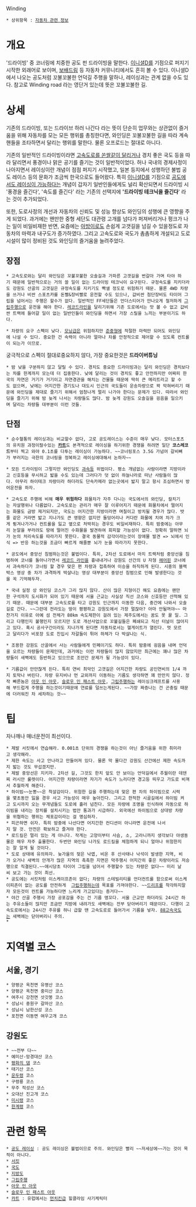 Winding

 * 상위항목 : [[자동차 관련 정보]]

= 개요 =
'드라이빙' 중 코너링에 치중한 공도 펀 드라이빙을 말한다. [[이니셜D]]를 기점으로 퍼지기 시작한 외래어로 보이며, [[보배드림]] 등 자동차 커뮤니티에서도 흔히 볼 수 있다. 이니셜D 에서 나오는 공도처럼 꼬불꼬불한 언덕길 주행을 말하나, 레이싱과는 관계 없을 수도 있다. 참고로 Winding road 라는 영단거 있는데 뜻은 꼬불꼬불한 길.

= 상세 =
기존의 드라이빙, 또는 드라이브 하러 나간다 라는 뜻이 단순히 업무와는 상관없이 즐거움을 위해 자동차를 모는 모든 행위를 총칭한다면, 와인딩은 꼬불꼬불한 길을 따라 계속 핸들을 조타하면서 달리는 행위를 말한다. 물론 오프로드는 절대로 아니다.

기존의 일반적인 드라이빙이라면 [[드래그 레이스|고속도로를 쏜쌀같이 달리거나]] 경치 좋은 국도 등을 따라 달리면서 풍경이나 맑은 공기를 즐기는 것이 일반적이었다. 허나 국내의 경제사정이 나아지면서 레이싱이란 개념이 점점 퍼지기 시작했고, 일본 등지에서 성행하던 불법 공도 레이스 등의 문화가 조금씩 한국으로도 들어왔다. 특히 [[이니셜D]]를 기점으로 [[공도 레이싱|공도에서도 레이싱이 가능]]하다는 개념이 갑자기 일반인들에게도 널리 확산되면서 드라이빙 시 '풍경을 즐긴다', '속도를 즐긴다' 라는 기존의 선택지에 ''''드라이빙 테크닉을 즐긴다'''' 라는 것이 추가되었다.

또한, 도로사정의 개선과 자동차의 신뢰도 및 성능 향상도 와인딩의 성행에 큰 영향을 주게 되었다. 과거에는 왠만한 중형 세단도 대관령 고개를 넘다가 퍼져버리거나 펑크가 나는 일이 비일비재한 반면, 요즘에는 [[아반떼|아방이]]로도 손쉽게 고갯길을 넘길 수 있을정도로 자동차의 마력과 내구도가 증가하였다. 그리고 고속도로와 국도가 촘촘하게 개설되고 도로 시설이 많이 정비된 것도 와인딩의 즐거움을 늘려주었다.

== 장점 ==
 * 고속도로와는 달리 와인딩은 꼬불꼬불한 오솔길과 가파른 고갯길을 번갈아 가며 타야 하기 때문에 일반적으로는 거의 쓸 일이 없는 드라이빙 테크닉이 요구된다. 규정속도를 지키더라도 강원도 산골의 고갯길은 규정속도를 지키기도 빡샐 정도로 위험하기 때문. 물론 4WD 차량을 쓰거나 비싼 스포츠카를 돈빨&장비빨로 운전할 수도 있으나, 값비싼 첨단장비도 타이어 그립을 넘어서는 주행은 할수가 없다. 일반적인 FF세단들은 언더스티어가 안나오게 철저하게 [[그립주행]]으로 운전을 해야 한다. [[레코드라인]]을 달리기위해 기존 도로에서는 맛 볼 수 없고 값비싼 트랙에 들어갈 일이 없는 일반인들이 와인딩을 하면서 가장 스릴을 느끼는 부분이기도 하다.

 * 차량의 요구 스펙이 낮다. [[경차|모닝]]급은 위험하지만 [[아반떼|준중형]]에 적절한 마력만 되어도 와인딩에 나설 수 있다. 중요한 건 속력이 아니라 얼마나 차를 안정적으로 제어할 수 있도록 컨트롤이 되는가 이므로.
궁극적으로 스펙이 절대로중요하지 않다, 가장 중요한것은 '''드라이버튜닝'''

 * 밤 낮을 구분하지 않고 달릴 수 있다. 경치도 중요한 드라이빙과는 달리 와인딩은 경치보다는 차를 한계까지 모는데 더 집중한다. 낮에 달리는 것이 경치도 좋고 안전하지만 어짜피 한국의 자연은 거기가 거기이고 자연경관을 해치는 건물들 때문에 딱히 큰 메리트라고 할 수도 없으며, 낮에는 어지간한 경기도나 대도시 인근의 국도들이 운송차량으로 꽉 막혀버리기 때문에 와인딩을 제대로 즐기기 위해서 엄청나게 멀리 나가야 한다는 문제가 있다. 따라서 와인딩을 즐기기 위해 밤 늦게 나서는 차량들도 많다. 밤 늦게 강원도 오솔길을 굉음을 일으키며 달리는 차량들 대부분이 이런 것들.

== 단점 ==

 * 순수혈통의 레이싱과는 비교할수 없다, 고로 공도레이스는 수준이 매우 낮다. 모터스포츠의 유치원 과정이랄수있는 '''[[카트]]'''도 본격적으로 레이싱을 하기위한 경쟁을 하려면 일단 '''코스레코드'''부터 찍고 와야 0.1초를 다투는 레이싱이 가능하다. ~~코너링포스 3.5G 가넘어 갈비뼈가 부러지는 극한의 코너링을 정복하고 레이싱에대해서 논하자~~

 * 모든 드라이빙이 그렇지만 와인딩도 [[과속]]등 위법이다. 평소 개념없는 사람이라면 지방이라고 신호등을 무시하고 밟을 수도 있는데 그러다가 덧 없이 하늘나라로 떠난 사람들이 많다. 아무리 하이테크 차량이라 하더라도 단속카메라 없는곳에서 밟지 말고 항시 조심하면서 방어운전을 하자.

 * 고속도로 주행에 비해 '''매우 위험하다''' 화물차가 자주 다니는 국도에서의 와인딩, 칼치기는 자살행위나 다름없다. 고속도로는 관리가 매우 잘 이루어지기 때문에 화물차에서 떨어지는 화물도 금방 제거되지만, 국도는 어지간한 지방이라면 며칠이고 방치될 경우가 많다. 밧줄 같은 거라면 밟고 지나가도 큰 영향은 없지만 돌덩어리나 커다란 화물에 치여 차가 크게 튕겨나가거나 컨트롤을 잃고 옆으로 처박히는 경우도 비일비재하다. 특히 밤중에는 아무리 눈알을 부라려도 땅에 떨어진 수화물을 발견하여 회피할 가능성이 없다. 정확히 말하면 뇌가 눈의 처리속도를 따라가지 못한다. 결국 동물적 감각이라는것이 장애물 발견 => 뇌에서 인식 => 반응 하는것을 조금더 빠르게 해줄뿐 뇌가 눈을 따라가지 못한다.

 * 공도에서 중앙선 침범하는것은 불법이다. 특히, 2차선 도로에서 마치 트랙처럼 중앙선을 침범하여 코너를 돌아나가면서 [[레코드 라인]]을 흉내내거나 강원도 산간의 U 자형 [[헤어핀]] 코너에서 과속하다가 코너링 할 경우 맞은 편 차량과 접촉하여 이승을 하직하게 된다. 시중의 블랙박스 영상 중 차가 과격하게 박살나는 영상 대부분이 중앙선 침범으로 인해 발생한다는 것을 꼭 기억해두자.

 * 국내 실정 상 와인딩 코스가 그리 많지 않다. 산이 많은 지형이긴 해도 요즘에는 왠만한 구석까지 도시화가 되어 있기 때문에 서울 근교는 사실상 직선 코스와 신호등만 산적해 있기 때문. 때문에 대부분 고속도로를 타고 강원도 인근까지 이동한 다음, 중간에 나와서 오솔길로 간다. ~~그런데 전라도는 땅이 평평하고 강원도에서 가장 멀잖아? 아마 안될꺼야~~ 마찬가지 이유로 아예 섬 전체가 80km 속도제한이 걸려 있는 제주도에서는 꿈도 못 꿀 일. 그리고 다행인지 불행인지 모르지만 도로 개선사업으로 꼬불길들은 폐쇄되고 직선 터널이 많아지고 있다. 혹시 공사구간이라도 지나가게 된다면 자동차로서는 헬게이트가 열린다. 멋 모르고 달리다가 비포장 도로 진입시 자갈들이 튀어 하체가 다 박살나는 식.

 * 조용한 강원도 산골에서 사는 사람들에게 민폐이기도 하다. 특히 밤중에 굉음을 내며 언덕을 오르는 차량들이 문제인데, 과거에는 이런 차량들이 많지 않았지만 최근에는 꽤나 많은 차량들이 새벽에도 등반하고 있으므로 조만간 문제가 될 가능성이 있다.

 * 기름값이 만만찮게 든다. 특히 연비 최악인 고갯길은 어지간한 차량도 공인연비의 1/4 까지 토막나 버린다. 차량 유지비나 먼 교외까지 이동하는 기름도 생각하면 꽤 만만치 않다. 정작 빠른놈은 [[아웃 인 아웃]], [[슬로우 인 패스트 아웃]], [[그립주행]]하는 레이싱크레프트를 사용해 부드럽게 주행을 하는것이기때문에 연료를 덜쓰는게된다. ~~가장 짜증나는 건 곤충킬 때문에 더러워진 차 세차하는 것~~

= 팁 =
자나깨나 매너운전이 최선이다. 

 * 제발 서킷에서 연습해라. 0.001초 단위의 경쟁을 하는것이 아닌 즐거움을 위한 취미라고 생각해라. 
 * 제한 속도는 사고 안나라고 만들어져 있다. 물론 막 몰다간 강원도 산간에선 제한 속도까지 밟는 것도 무섭겠지만. 
 * 제발 중앙선은 지키자. 2차선 길, 그것도 한치 앞도 안 보이는 언덕길에서 추월이란 데덴찌 러시안 룰렛이다. 어지간한 차량이라면 자기가 속도가 느리다면 경고등 띄우고 가도로 비껴서 추월하게 해준다. 
 * 하이빔~~눈뽕~~은 척살감이다. 위험한 길을 주행하는데 맞은 편 차의 하이빔으로 시력을 몇초동안 잃을 경우 사고 가능성이 매우 높아진다. 그리고 한적한 시골길에서 하이빔 켜고 도시까지 오는 무개념들도 도로에 흘러 넘친다. 모든 차량에 조명을 인식하여 자동으로 하이빔을 내리는 장치를 설치시키는 법안 통과가 시급하다. 외국에선 하이빔으로 상대방 차량을 위협하는 행위는 체포감이라는 걸 명심하자.
 * 피곤하면 쉬자. 특히 밤중에 나선다면 어지간한 컨디션이 아니라면 운전에 나서지 말 것. 안전은 확보하고 즐겨야 한다.
 * 로드킬은 멀리 있는 게 아니다. 작게는 고양이부터 사슴, 소, 고라니까지 생각보다 야생동물은 매우 자주 출몰한다. 두번만 와인딩 나가도 로드킬을 체험하게 되니 얼마나 위험한지는 잘 알게 될 것이다.
 * 도로 상태에 유의하자. 늦가을의 젖은 낙엽, 비온 후 산사태나 낙석이 발생한 지역, 비가 오거나 새벽의 안개가 많은 지역의 촉촉한 지면은 막주행시 어지간히 좋은 차량이라도 저승행으로 직결된다.~~애시당초 타이어 그립을 넘어서 주행할수 있는 차량은 없다~~ 미리 날씨 보고 가는 것이 최선.
 * 공도에는 서킷처럼 이스케이프존이 없다; 차량의 스테빌리티를 언더컨트롤 함으로써 이스케이피존이 없는 공도를 안전하게  [[그립주행]]하는데 목표를 가져야한다. ~~[[드리프를]] 착각하지말자 모든것이 컨트롤 가능하다면 느리게 가고있다는 증거다~~
 * 야간 산골 주행시 가장 공포감을 주는 건 기름 앵꼬다. 서울 근교만 하더라도 24시간 하는 주유소들이 많지만 조금만 지방에 내려가도 새벽에는 전부 닫아버리기 때문이다. 다행이 고속도로에서는 24시간 주유를 하니 급할 땐 고속도로로 들어가서 기름을 넣자. [[88고속도로|88고속국도]]는 새벽에는 닫아버리니 주의.
 * 
= 지역별 코스 =
== 서울, 경기 ==
 * 양평군 옥천면 유명산 코스
 * 양평군 옥천면 중미산 코스
 * 여주시 강천면 삿갓봉 코스
 * 성남시 중원구 갈마산 코스
 * 성남시 남한산성 코스
 * 포천면 이동면 여우고개 코스

== 강원도 ==
 * ~~전부 다~~
 * 예미산-망경대산 코스
 * [[평화의 댐]] 코스
 * 태기산 코스
 * [[운두령]] 코스
 * 구령룡 코스
 * 무주 적성산 코스
 * 오대산 진고개 코스
 * [[미시령]] 코스
 * [[한계령]] 코스

= 관련 항목 =
 * [[공도 레이싱]] : 공도 레이싱은 불법이므로 주의. 와인딩은 빨리 ~~저세상에~~가는 것이 목적이 아니다.
 * [[서킷]]
 * [[국도]]
 * [[지방도]]
 * [[그립주행]]
 * [[아웃 인 아웃]]
 * [[슬로우 인 패스트 아웃]]
 * [[카트]] : 유럽에서는 [[먼치킨]]급 힐클라임 사기케릭터
